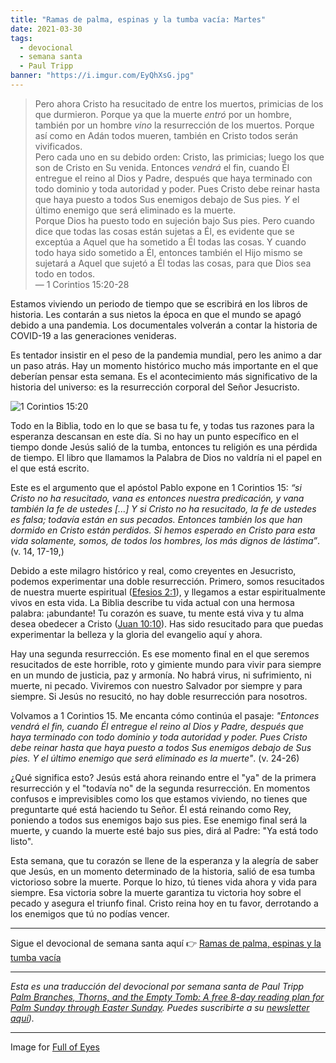 ```yaml
---
title: "Ramas de palma, espinas y la tumba vacía: Martes"
date: 2021-03-30
tags:
  - devocional
  - semana santa
  - Paul Tripp
banner: "https://i.imgur.com/EyQhXsG.jpg"
---
```



> Pero ahora Cristo ha resucitado de entre los muertos, primicias de los que durmieron. Porque ya que la muerte _entró_ por un hombre, también por un hombre _vino_ la resurrección de los muertos. Porque así como en Adán todos mueren, también en Cristo todos serán vivificados. <br />
> Pero cada uno en su debido orden: Cristo, las primicias; luego los que son de Cristo en Su venida. Entonces _vendrá_ el fin, cuando Él entregue el reino al Dios y Padre, después que haya terminado con todo dominio y toda autoridad y poder. Pues Cristo debe reinar hasta que haya puesto a todos Sus enemigos debajo de Sus pies. _Y_ el último enemigo que será eliminado es la muerte. <br />
> Porque Dios ha puesto todo en sujeción bajo Sus pies. Pero cuando dice que todas las cosas están sujetas a Él, es evidente que se exceptúa a Aquel que ha sometido a Él todas las cosas. Y cuando todo haya sido sometido a Él, entonces también el Hijo mismo se sujetará a Aquel que sujetó a Él todas las cosas, para que Dios sea todo en todos. <br />
> — 1 Corintios 15:20-28

Estamos viviendo un periodo de tiempo que se escribirá en los libros de historia. Les contarán a sus nietos la época en que el mundo se apagó debido a una pandemia. Los documentales volverán a contar la historia de COVID-19 a las generaciones venideras.

Es tentador insistir en el peso de la pandemia mundial, pero les animo a dar un paso atrás. Hay un momento histórico mucho más importante en el que deberían pensar esta semana. Es el acontecimiento más significativo de la historia del universo: es la resurrección corporal del Señor Jesucristo.

![1 Corintios 15:20](https://i.imgur.com/EyQhXsG.jpg)

Todo en la Biblia, todo en lo que se basa tu fe, y todas tus razones para la esperanza descansan en este día. Si no hay un punto específico en el tiempo donde Jesús salió de la tumba, entonces tu religión es una pérdida de tiempo. El libro que llamamos la Palabra de Dios no valdría ni el papel en el que está escrito.

Este es el argumento que el apóstol Pablo expone en 1 Corintios 15: _“si Cristo no ha resucitado, vana es entonces nuestra predicación, y vana también la fe de ustedes [...] Y si Cristo no ha resucitado, la fe de ustedes es falsa; todavía están en sus pecados. Entonces también los que han dormido en Cristo están perdidos. Si hemos esperado en Cristo para esta vida solamente, somos, de todos los hombres, los más dignos de lástima”_. (v. 14, 17-19,)

Debido a este milagro histórico y real, como creyentes en Jesucristo, podemos experimentar una doble resurrección. Primero, somos resucitados de nuestra muerte espiritual ([Efesios 2:1](https://www.biblegateway.com/passage/?search=Efesios+2%3A1&version=NBLA)), y llegamos a estar espiritualmente vivos en esta vida. La Biblia describe tu vida actual con una hermosa palabra: ¡abundante! Tu corazón es suave, tu mente está viva y tu alma desea obedecer a Cristo ([Juan 10:10](https://www.biblegateway.com/passage/?search=Juan+10%3A10&version=NBLA)). Has sido resucitado para que puedas experimentar la belleza y la gloria del evangelio aquí y ahora.

Hay una segunda resurrección. Es ese momento final en el que seremos resucitados de este horrible, roto y gimiente mundo para vivir para siempre en un mundo de justicia, paz y armonía. No habrá virus, ni sufrimiento, ni muerte, ni pecado. Viviremos con nuestro Salvador por siempre y para siempre. Si Jesús no resucitó, no hay doble resurrección para nosotros.

Volvamos a 1 Corintios 15. Me encanta cómo continúa el pasaje: _"Entonces vendrá el fin, cuando Él entregue el reino al Dios y Padre, después que haya terminado con todo dominio y toda autoridad y poder. Pues Cristo debe reinar hasta que haya puesto a todos Sus enemigos debajo de Sus pies. Y el último enemigo que será eliminado es la muerte"_. (v. 24-26)

¿Qué significa esto? Jesús está ahora reinando entre el "ya" de la primera resurrección y el "todavía no" de la segunda resurrección. En momentos confusos e imprevisibles como los que estamos viviendo, no tienes que preguntarte qué está haciendo tu Señor. Él está reinando como Rey, poniendo a todos sus enemigos bajo sus pies. Ese enemigo final será la muerte, y cuando la muerte esté bajo sus pies, dirá al Padre: "Ya está todo listo".

Esta semana, que tu corazón se llene de la esperanza y la alegría de saber que Jesús, en un momento determinado de la historia, salió de esa tumba victorioso sobre la muerte. Porque lo hizo, tú tienes vida ahora y vida para siempre. Esa victoria sobre la muerte garantiza tu victoria hoy sobre el pecado y asegura el triunfo final. Cristo reina hoy en tu favor, derrotando a los enemigos que tú no podías vencer.

---

Sigue el devocional de semana santa aquí 👉 [Ramas de palma, espinas y la tumba vacía](/ramas-de-palma-espinas-y-la-tumba-vacia)

---

_Esta es una traducción del devocional por semana santa de Paul Tripp [Palm Branches, Thorns, and the Empty Tomb: A free 8-day reading plan for Palm Sunday
through Easter Sunday](https://cdn.shopify.com/s/files/1/1695/6503/files/Journey_to_the_Cross_Download.pdf?v=1615329390). Puedes suscribirte a su [newsletter aquí](https://www.paultripp.com))._

---

Image for [Full of Eyes](https://www.fullofeyes.com/project/1-corinthians-1520/)

<Author authorKey="paul-tripp" />
